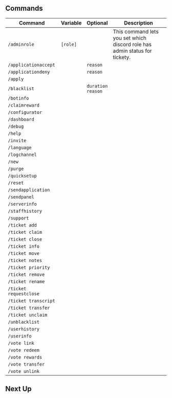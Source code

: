 ## Commands

| Command                | Variable | Optional                 | Description |
|------------------------|----------|--------------------------|-------------|
| `/adminrole`           | `[role]` |                          | This command lets you set which discord role has admin status for tickety. |
| `/applicationaccept`   |          | `reason`                 | |
| `/applicationdeny`     |          | `reason`                 | |
| `/apply`               |          |                          | |
| `/blacklist`           |          | `duration`<br />`reason` | |
| `/botinfo`             |          |                          | |
| `/claimreward`         |          |                          | |
| `/configurator`        |          |                          | |
| `/dashboard`           |          |                          | |
| `/debug`               |          |                          | |
| `/help`                |          |                          | |
| `/invite`              |          |                          | |
| `/language`            |          |                          | |
| `/logchannel`          |          |                          | |
| `/new`                 |          |                          | |
| `/purge`               |          |                          | |
| `/quicksetup`          |          |                          | |
| `/reset`               |          |                          | |
| `/sendapplication`     |          |                          | |
| `/sendpanel`           |          |                          | |
| `/serverinfo`          |          |                          | |
| `/staffhistory`        |          |                          | |
| `/support`             |          |                          | |
| `/ticket add`          |          |                          | |
| `/ticket claim`        |          |                          | |
| `/ticket close`        |          |                          | |
| `/ticket info`         |          |                          | |
| `/ticket move`         |          |                          | |
| `/ticket notes`        |          |                          | |
| `/ticket priority`     |          |                          | |
| `/ticket remove`       |          |                          | |
| `/ticket rename`       |          |                          | |
| `/ticket requestclose` |          |                          | |
| `/ticket transcript`   |          |                          | |
| `/ticket transfer`     |          |                          | |
| `/ticket unclaim`      |          |                          | |
| `/unblacklist`         |          |                          | |
| `/userhistory`         |          |                          | |
| `/userinfo`            |          |                          | |
| `/vote link`           |          |                          | |
| `/vote redeem`         |          |                          | |
| `/vote rewards`        |          |                          | |
| `/vote transfer`       |          |                          | |
| `/vote unlink`         |          |                          | |

## Next Up

